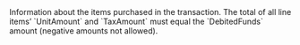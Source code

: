   

  

  

  

  

  
<ParamField body="LineItems" type="array" required>  
<Object />     
Information about the items purchased in the transaction. The total of all line items’ `UnitAmount` and `TaxAmount` must equal the `DebitedFunds` amount (negative amounts not allowed).

<Expandable title="properties"><Name1 />  
  
<Quantity />  
  
<UnitAmount />  
  
<TaxAmount />  
<Description />  
<Category />  
  

</Expandable> 
</ParamField>